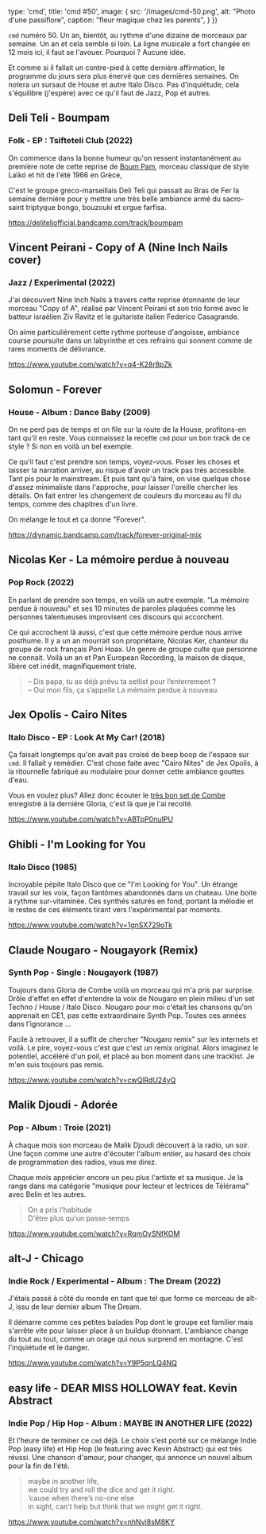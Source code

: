 

  type: 'cmd',
  title: 'cmd #50',
  image: {
    src: '/images/cmd-50.png',
    alt: "Photo d'une passiflore",
    caption: "fleur magique chez les parents",
  }
})


`cmd` numéro 50. Un an, bientôt, au rythme d'une dizaine de morceaux par
semaine. Un an et cela semble si loin. La ligne musicale a fort changée en 12
mois ici, il faut se l'avouer. Pourquoi ? Aucune idée.

Et comme si il fallait un contre-pied à cette dernière affirmation, le programme
du jours sera plus énervé que ces dernières semaines. On notera un sursaut de
House et autre Italo Disco. Pas d'inquiétude, cela s'équilibre (j'espère) avec
ce qu'il faut de Jazz, Pop et autres.



## Deli Teli - Boumpam

### Folk - EP : Tsifteteli Club (2022)

On commence dans la bonne humeur qu'on ressent instantanément au première note
de cette reprise de [Boum Pam](https://www.youtube.com/watch?v=IiVsvx-YrKY),
morceau classique de style Laïkó et hit de l'été 1966 en Grèce,

C'est le groupe greco-marseillais Deli Teli qui passait au Bras de Fer la
semaine dernière pour y mettre une très belle ambiance armé du sacro-saint
triptyque bongo, bouzouki et orgue farfisa.

https://deliteliofficial.bandcamp.com/track/boumpam



## Vincent Peirani - Copy of A (Nine Inch Nails cover)

### Jazz / Experimental (2022)

J'ai découvert Nine Inch Nails à travers cette reprise étonnante de leur morceau
"Copy of A", réalisé par Vincent Peirani et son trio formé avec le batteur
israélien Ziv Ravitz et le guitariste italien Federico Casagrande.

On aime particulièrement cette rythme porteuse d'angoisse, ambiance course
poursuite dans un labyrinthe et ces refrains qui sonnent comme de rares moments
de délivrance.

https://www.youtube.com/watch?v=q4-K28r8pZk



## Solomun - Forever

### House - Album : Dance Baby (2009)

On ne perd pas de temps et on file sur la route de la House, profitons-en tant
qu'il en reste. Vous connaissez la recette `cmd` pour un bon track de ce style ?
Si non en voilà un bel exemple.

Ce qu'il faut c'est prendre son temps, voyez-vous. Poser les choses et laisser
la narration arriver, au risque d'avoir un track pas très accessible. Tant pis
pour le mainstream. Et puis tant qu'à faire, on vise quelque chose d'assez
minimaliste dans l'approche, pour laisser l'oreille chercher les détails. On
fait entrer les changement de couleurs du morceau au fil du temps, comme des
chapitres d'un livre.

On mélange le tout et ça donne "Forever".

https://diynamic.bandcamp.com/track/forever-original-mix



## Nicolas Ker - La mémoire perdue à nouveau

### Pop Rock (2022)

En parlant de prendre son temps, en voilà un autre exemple. "La mémoire perdue à
nouveau" et ses 10 minutes de paroles plaquées comme les personnes talentueuses
improvisent ces discours qui accorchent.

Ce qui accrochent là aussi, c'est que cette mémoire perdue nous arrive posthume.
Il y a un an mourrait son propriétaire, Nicolas Ker, chanteur du groupe de rock
français Poni Hoax. Un genre de groupe culte que personne ne connait. Voilà un
an et Pan European Recording, la maison de disque, libère cet inédit,
magnifiquement triste.

> – Dis papa, tu as déjà prévu ta setlist pour l’enterrement ? <br/>
> – Oui mon fils, ça s’appelle La mémoire perdue à nouveau.



## Jex Opolis - Cairo Nites

### Italo Disco - EP : Look At My Car! (2018)

Ça faisait longtemps qu'on avait pas croisé de beep boop de l'espace sur `cmd`.
Il fallait y remédier. C'est chose faite avec "Cairo Nites" de Jex Opolis, à la
ritournelle fabriqué au modulaire pour donner cette ambiance gouttes d'eau.

Vous en voulez plus? Allez donc écouter le [très bon set de
Combe](https://soundcloud.com/androgyneproductions/combe-gloria-10042022-macadam-nantes)
enregistré à la dernière Gloria, c'est là que je l'ai recolté.

https://www.youtube.com/watch?v=ABTpP0nuIPU



## Ghibli - I'm Looking for You

### Italo Disco (1985)

Incroyable pépite Italo Disco que ce "I'm Looking for You". Un étrange travail
sur les voix, façon fantômes abandonnés dans un chateau. Une boite à rythme
sur-vitaminée. Ces synthés saturés en fond, portant la mélodie et le restes de
ces éléments tirant vers l'expérimental par moments.

https://www.youtube.com/watch?v=1gnSX729oTk



## Claude Nougaro - Nougayork (Remix)

### Synth Pop - Single : Nougayork (1987)

Toujours dans Gloria de Combe voilà un morceau qui m'a pris par surprise. Drôle
d'effet en effet d'entendre la voix de Nougaro en plein milieu d'un set Techno /
House / Italo Disco. Nougaro pour moi c'était les chansons qu'on apprenait en
CE1, pas cette extraordinaire Synth Pop. Toutes ces années dans l'ignorance ...

Facile à retrouver, il a suffit de chercher "Nougaro remix" sur les internets et
voilà. Le pire, voyez-vous c'est que c'est un remix original. Alors imaginez le
potentiel, accéléré d'un poil, et placé au bon moment dans une tracklist. Je
m'en suis toujours pas remis.

https://www.youtube.com/watch?v=cwQlRdU24yQ



## Malik Djoudi - Adorée

### Pop - Album : Troie (2021)

À chaque mois son morceau de Malik Djoudi découvert à la radio, un soir. Une
façon comme une autre d'écouter l'album entier, au hasard des choix de
programmation des radios, vous me direz.

Chaque mois apprécier encore un peu plus l'artiste et sa musique. Je la range
dans ma catégorie "musique pour lecteur et lectrices de Télérama" avec Belin et
les autres.

> On a pris l'habitude <br/>
> D'être plus qu'un passe-temps <br/>

https://www.youtube.com/watch?v=RqmOvSNfKOM




## alt-J - Chicago

### Indie Rock / Experimental - Album : The Dream (2022)

J'étais passé à côté du monde en tant que tel que forme ce morceau de alt-J,
issu de leur dernier album The Dream.

Il démarre comme ces petites balades Pop dont le groupe est familier mais
s'arrête vite pour laisser place à un buildup étonnant. L'ambiance change du
tout au tout, comme un orage qui nous surprend en montagne. C'est l'inquiétude
et le danger.

https://www.youtube.com/watch?v=Y9P5qnLQ4NQ



## easy life - DEAR MISS HOLLOWAY feat. Kevin Abstract

### Indie Pop / Hip Hop - Album : MAYBE IN ANOTHER LIFE (2022)

Et l'heure de terminer ce `cmd` déjà. Le choix s'est porté sur ce mélange Indie
Pop (easy life) et Hip Hop (le featuring avec Kevin Abstract) qui est très
réussi. Une chanson d'amour, pour changer, qui annonce un nouvel album pour la
fin de l'été.

> maybe in another life, <br/>
> we could try and roll the dice and get it right. <br/>
> ‘cause when there’s no-one else <br/>
> in sight, can’t help but think that we might get it right. <br/>

https://www.youtube.com/watch?v=nhNvl8sM8KY

